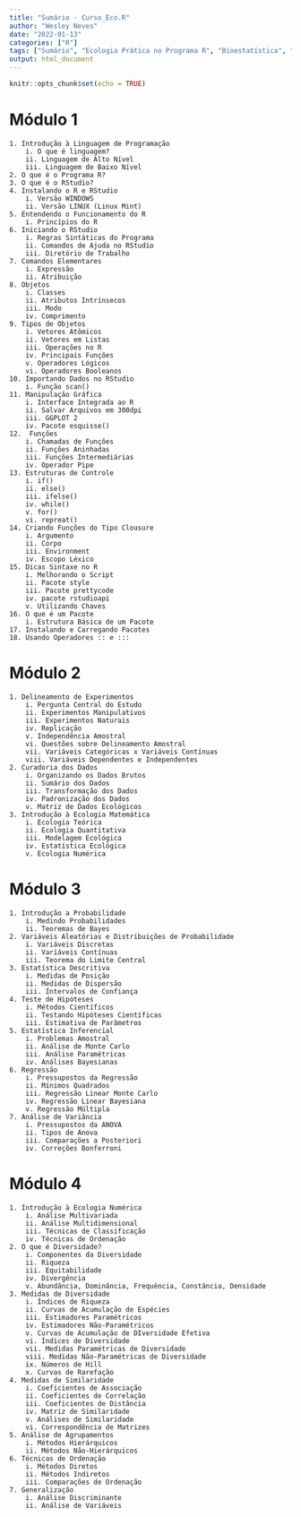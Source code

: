 ```yaml
---
title: "Sumário - Curso_Eco.R"
author: "Wesley Neves"
date: "2022-01-13"
categories: ["R"]
tags: ["Sumário", "Ecologia Prática no Programa R", "Bioestatística", "Ecologia Numérica"]
output: html_document
---
```


```r
knitr::opts_chunk$set(echo = TRUE)
```

# Módulo 1

    1. Introdução à Linguagem de Programação
        i. O que é linguagem?
        ii. Linguagem de Alto Nível
        iii. Linguagem de Baixo Nível
    2. O que é o Programa R?
    3. O que é o RStudio?
    4. Instalando o R e RStudio
        i. Versão WINDOWS
        ii. Versão LINUX (Linux Mint)
    5. Entendendo o Funcionamento do R
        i. Princípios do R
    6. Iniciando o RStudio
        i. Regras Sintáticas do Programa
        ii. Comandos de Ajuda no RStudio
        iii. Diretório de Trabalho
    7. Comandos Elementares
        i. Expressão
        ii. Atribuição
    8. Objetos
        i. Classes
        ii. Atributos Intrínsecos 
        iii. Modo
        iv. Comprimento
    9. Tipos de Objetos
        i. Vetores Atômicos
        ii. Vetores em Listas
        iii. Operações no R
        iv. Principais Funções
        v. Operadores Lógicos
        vi. Operadores Booleanos
    10. Importando Dados no RStudio
        i. Função scan()
    11. Manipulação Gráfica
        i. Interface Integrada ao R
        ii. Salvar Arquivos em 300dpi
        iii. GGPLOT 2
        iv. Pacote esquisse()
    12.  Funções
        i. Chamadas de Funções
        ii. Funções Aninhadas
        iii. Funções Intermediárias
        iv. Operador Pipe
    13. Estruturas de Controle
        i. if()
        ii. else()
        iii. ifelse()
        iv. while()
        v. for()
        vi. repreat()
    14. Criando Funções do Tipo Clousure
        i. Argumento
        ii. Corpo
        iii. Environment
        iv. Escopo Léxico
    15. Dicas Sintaxe no R
        i. Melhorando o Script
        ii. Pacote style
        iii. Pacote prettycode
        iv. pacote rstudioapi
        v. Utilizando Chaves
    16. O que é um Pacote
        i. Estrutura Básica de um Pacote
    17. Instalando e Carregando Pacotes
    18. Usando Operadores :: e :::

# Módulo 2

    1. Delineamento de Experimentos
        i. Pergunta Central do Estudo
        ii. Experimentos Manipulativos
        iii. Experimentos Naturais
        iv. Replicação
        v. Independência Amostral
        vi. Questões sobre Delineamento Amostral
        vii. Variáveis Categóricas x Variáveis Contínuas
        viii. Variáveis Dependentes e Independentes
    2. Curadoria dos Dados
        i. Organizando os Dados Brutos
        ii. Sumário dos Dados
        iii. Transformação dos Dados
        iv. Padronização dos Dados
        v. Matriz de Dados Ecológicos
    3. Introdução à Ecologia Matemática
        i. Ecologia Teórica
        ii. Ecologia Quantitativa
        iii. Modelagem Ecológica
        iv. Estatística Ecológica
        v. Ecologia Numérica

# Módulo 3

    1. Introdução a Probabilidade
        i. Medindo Probabilidades
        ii. Teoremas de Bayes
    2. Variáveis Aleatórias e Distribuições de Probabilidade
        i. Variáveis Discretas
        ii. Variáveis Contínuas
        iii. Teorema do Limite Central
    3. Estatística Descritiva
        i. Medidas de Posição
        ii. Medidas de Dispersão
        iii. Intervalos de Confiança
    4. Teste de Hipóteses
        i. Métodos Científicos
        ii. Testando Hipóteses Científicas
        iii. Estimativa de Parâmetros
    5. Estatística Inferencial
        i. Problemas Amostral
        ii. Análise de Monte Carlo
        iii. Análise Paramétricas
        iv. Análises Bayesianas
    6. Regressão
        i. Pressupostos da Regressão
        ii. Mínimos Quadrados
        iii. Regressão Linear Monte Carlo
        iv. Regressão Linear Bayesiana
        v. Regressão Múltipla
    7. Análise de Variância
        i. Pressupostos da ANOVA
        ii. Tipos de Anova
        iii. Comparações a Posteriori
        iv. Correções Bonferroni

# Módulo 4

    1. Introdução à Ecologia Numérica
        i. Análise Multivariada
        ii. Análise Multidimensional
        iii. Técnicas de Classificação
        iv. Técnicas de Ordenação
    2. O que é Diversidade?
        i. Componentes da Diversidade
        ii. Riqueza
        iii. Equitabilidade
        iv. Divergência
        v. Abundância, Dominância, Frequência, Constância, Densidade
    3. Medidas de Diversidade
        i. Índices de Riqueza
        ii. Curvas de Acumulação de Espécies
        iii. Estimadores Paramétricos
        iv. Estimadores Não-Paramétricos
        v. Curvas de Acumulação de DIversidade Efetiva
        vi. Índices de Diversidade
        vii. Medidas Paramétricas de Diversidade
        viii. Medidas Não-Paramétricas de Diversidade
        ix. Números de Hill
        x. Curvas de Rarefação
    4. Medidas de Similaridade
        i. Coeficientes de Associação
        ii. Coeficientes de Correlação
        iii. Coeficientes de Distância
        iv. Matriz de Similaridade
        v. Análises de Similaridade
        vi. Correspondência de Matrizes
    5. Análise de Agrupamentos
        i. Métodos Hierárquicos
        ii. Métodos Não-Hierárquicos
    6. Técnicas de Ordenação
        i. Métodos Diretos
        ii. Métodos Indiretos
        iii. Comparações de Ordenação
    7. Generalização
        i. Análise Discriminante
        ii. Análise de Variáveis 
